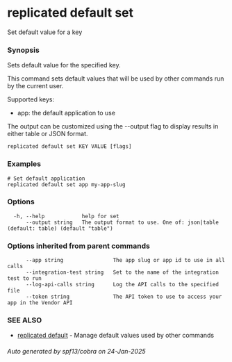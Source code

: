 # replicated default set

Set default value for a key

### Synopsis

Sets default value for the specified key.

This command sets default values that will be used by other commands run by the current user.

Supported keys:
- app: the default application to use

The output can be customized using the --output flag to display results in
either table or JSON format.

```
replicated default set KEY VALUE [flags]
```

### Examples

```
# Set default application
replicated default set app my-app-slug
```

### Options

```
  -h, --help            help for set
      --output string   The output format to use. One of: json|table (default: table) (default "table")
```

### Options inherited from parent commands

```
      --app string                The app slug or app id to use in all calls
      --integration-test string   Set to the name of the integration test to run
      --log-api-calls string      Log the API calls to the specified file
      --token string              The API token to use to access your app in the Vendor API
```

### SEE ALSO

* [replicated default](replicated-cli-default)	 - Manage default values used by other commands

###### Auto generated by spf13/cobra on 24-Jan-2025
